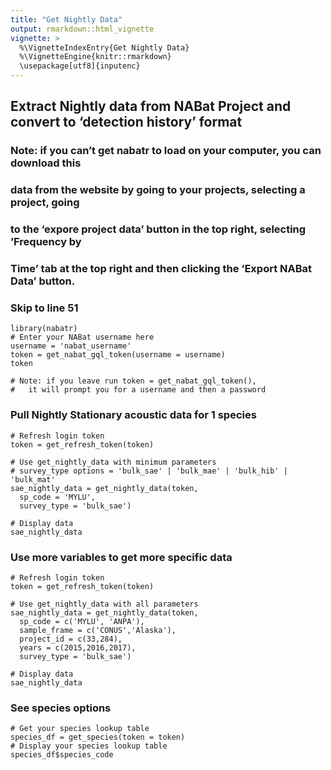 ```yaml
---
title: "Get Nightly Data"
output: rmarkdown::html_vignette
vignette: >
  %\VignetteIndexEntry{Get Nightly Data}
  %\VignetteEngine{knitr::rmarkdown}
  \usepackage[utf8]{inputenc}
---
```


## Extract Nightly data from NABat Project and convert to 'detection history' format

### Note: if you can't get nabatr to load on your computer, you can download this
###  data from the website by going to your projects, selecting a project, going
###  to the 'expore project data' button in the top right, selecting 'Frequency by
###  Time' tab at the top right and then clicking the 'Export NABat Data' button.
###  Skip to line 51


```
library(nabatr)
# Enter your NABat username here
username = 'nabat_username'
token = get_nabat_gql_token(username = username)
token

# Note: if you leave run token = get_nabat_gql_token(),
#   it will prompt you for a username and then a password
```

### Pull Nightly Stationary acoustic data for 1 species
```
# Refresh login token
token = get_refresh_token(token)

# Use get_nightly_data with minimum parameters
# survey_type options = 'bulk_sae' | 'bulk_mae' | 'bulk_hib' | 'bulk_mat'
sae_nightly_data = get_nightly_data(token, 
  sp_code = 'MYLU',
  survey_type = 'bulk_sae')

# Display data
sae_nightly_data
```

### Use more variables to get more specific data
```
# Refresh login token
token = get_refresh_token(token)

# Use get_nightly_data with all parameters
sae_nightly_data = get_nightly_data(token, 
  sp_code = c('MYLU', 'ANPA'), 
  sample_frame = c('CONUS','Alaska'),
  project_id = c(33,284),
  years = c(2015,2016,2017),
  survey_type = 'bulk_sae')

# Display data
sae_nightly_data
```

### See species options
```
# Get your species lookup table
species_df = get_species(token = token)
# Display your species lookup table
species_df$species_code
```

